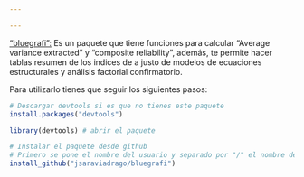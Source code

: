 ```yaml
---

---
```


["bluegrafi":](https://github.com/jsaraviadrago/bluegrafi) Es un paquete que tiene funciones para calcular "Average variance extracted" y "composite reliability", además, te permite hacer tablas resumen de los indices de a justo de modelos de ecuaciones estructurales y análisis factorial confirmatorio. 

Para utilizarlo tienes que seguir los siguientes pasos: 

```r
# Descargar devtools si es que no tienes este paquete
install.packages("devtools") 

library(devtools) # abrir el paquete

# Instalar el paquete desde github
# Primero se pone el nombre del usuario y separado por "/" el nombre del paquete
install_github("jsaraviadrago/bluegrafi") 


```



